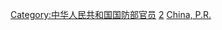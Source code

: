 [[Category:中华人民共和国国防部官员‎|Category:中华人民共和国国防部官员‎]]
[[Category:中华人民共和国部长|2]]
[[Category:国防部长|China, P.R.]]